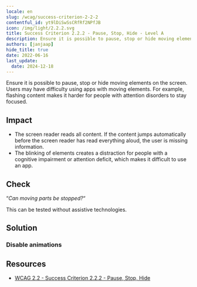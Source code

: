 ```yaml
---
locale: en
slug: /wcag/success-criterion-2-2-2
contentful_id: yt9lDiSwSsCRfRf2NPfJB
icon: /img/light/2.2.2.svg
title: Success Criterion 2.2.2 - Pause, Stop, Hide - Level A
description: Ensure it is possible to pause, stop or hide moving elements on the screen. Users may have difficulty using apps with moving elements. For example, flashing content makes it harder for people with attention disorders to stay focused.
authors: [janjaap]
hide_title: true
date: 2022-06-16
last_update:
  date: 2024-12-18
---
```


<Hero
  title="Pause, Stop, Hide"
  image="/img/light/2.2.2.svg"
  alt="WCAG 2.2.2 icon"
  prefix="Success Criterion 2.2.2"
  suffix="Level A"
/>

Ensure it is possible to pause, stop or hide moving elements on the screen. Users may have difficulty using apps with moving elements. For example, flashing content makes it harder for people with attention disorders to stay focused.

## Impact

- The screen reader reads all content. If the content jumps automatically before the screen reader has read everything aloud, the user is missing information.
- The blinking of elements creates a distraction for people with a
cognitive impairment or attention deficit, which makes it difficult to use an app.

## Check

“*Can moving parts be stopped?*“

This can be tested without assistive technologies.

## Solution

### Disable animations

<CodeSample id="screen-animations" locale="en"/>

## Resources

- [WCAG 2.2 - Success Criterion 2.2.2 - Pause, Stop, Hide](https://www.w3.org/TR/WCAG22/#pause-stop-hide)

